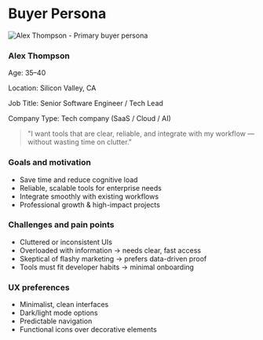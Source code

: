 # Buyer Persona

<div style={{ display: 'flex', alignItems: 'flex-start', gap: '2rem', marginBottom: '2rem' }}>
	<img
		src={require('./buyer.png').default}
		alt="Alex Thompson - Primary buyer persona"
		style={{
			width: '150px',
			height: '150px',
			borderRadius: '50%',
			objectFit: 'cover',
			flexShrink: 0
		}}
	/>
	<div>
		<h3 style={{ margin: '0 0 0.5rem 0' }}>Alex Thompson</h3>
		<p style={{ margin: '0.25rem 0', color: '#666' }}>Age: 35–40</p>
		<p style={{ margin: '0.25rem 0', color: '#666' }}>Location: Silicon Valley, CA</p>
		<p style={{ margin: '0.25rem 0', color: '#666' }}>
			Job Title: Senior Software Engineer / Tech Lead
		</p>
		<p style={{ margin: '0.25rem 0', color: '#666' }}>
			Company Type: Tech company (SaaS / Cloud / AI)
		</p>
	</div>

</div>

> "I want tools that are clear, reliable, and integrate with my workflow — without wasting time on clutter."

### Goals and motivation

- Save time and reduce cognitive load
- Reliable, scalable tools for enterprise needs
- Integrate smoothly with existing workflows
- Professional growth & high-impact projects

### Challenges and pain points

- Cluttered or inconsistent UIs
- Overloaded with information → needs clear, fast access
- Skeptical of flashy marketing → prefers data-driven proof
- Tools must fit developer habits → minimal onboarding

### UX preferences

- Minimalist, clean interfaces
- Dark/light mode options
- Predictable navigation
- Functional icons over decorative elements
